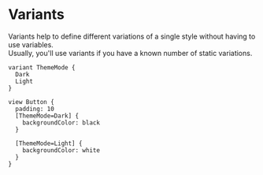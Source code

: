 

# Variants

Variants help to define different variations of a single style without having to use variables.<br />
Usually, you'll use variants if you have a known number of static variations.

```
variant ThemeMode {
  Dark
  Light
}

view Button {
  padding: 10
  [ThemeMode=Dark] {
    backgroundColor: black
  }

  [ThemeMode=Light] {
    backgroundColor: white
  }
}
```
